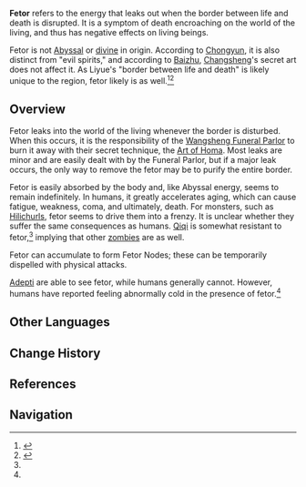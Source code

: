 {{Stub|images}}
{{Terminology Infobox
|image        = 
|type         = Lore
|region       = Liyue
}}
'''Fetor''' refers to the energy that leaks out when the border between life and death is disrupted. It is a symptom of death encroaching on the world of the living, and thus has negative effects on living beings.

Fetor is not [[Abyss]]al or [[god|divine]] in origin. According to [[Chongyun]], it is also distinct from "evil spirits," and according to [[Baizhu]], [[Changsheng]]'s secret art does not affect it. As Liyue's "border between life and death" is likely unique to the region, fetor likely is as well.<ref name="Calamity">{{Ref/Quest|Liyue Celebrates and Eight Adepts Face a Hidden Calamity}}</ref><ref name="Troops">{{Ref/Quest|The Funeral Parlor Has No Master, Yujing Terrace Calls the Troops}}</ref>

==Overview==
Fetor leaks into the world of the living whenever the border is disturbed. When this occurs, it is the responsibility of the [[Wangsheng Funeral Parlor]] to burn it away with their secret technique, the [[Mystic Arts in Teyvat#Art of Homa|Art of Homa]]. Most leaks are minor and are easily dealt with by the Funeral Parlor, but if a major leak occurs, the only way to remove the fetor may be to purify the entire border.

Fetor is easily absorbed by the body and, like Abyssal energy, seems to remain indefinitely. In humans, it greatly accelerates aging, which can cause fatigue, weakness, coma, and ultimately, death. For monsters, such as [[Hilichurls]], fetor seems to drive them into a frenzy. It is unclear whether they suffer the same consequences as humans. [[Qiqi]] is somewhat resistant to fetor,<ref name="Troops" /> implying that other [[zombie]]s are as well.

Fetor can accumulate to form Fetor Nodes; these can be temporarily dispelled with physical attacks.

[[Adepti]] are able to see fetor, while humans generally cannot. However, humans have reported feeling abnormally cold in the presence of fetor.<ref name="Troops" />

<!--
==Trivia==
-->
==Other Languages==
{{Other Languages
|en       = Fetor
|zhs      = 死气
|zhs_rm   = Sǐqì
|zht      = 死氣
|zht_rm   = Sǐqì
|zh_tl    = 
|ja       = 死気
|ja_rm    = Shiki<ref>{{Ref/Quest|The Funeral Parlor Has No Master, Yujing Terrace Calls the Troops|note=Japanese voice-over}}</ref>
|ja_tl    = 
|ko       = 죽음<->의 기운
|ko_tl    = 
|es       = Hálito de la muerte
|es_tl    = Breath of Death
|fr       = Fétidité
|fr_tl    = Fetor
|ru       = Дыхание смерти
|ru_tl    = 
|th       = กลิ่นอายความตาย
|th_rm    = 
|th_tl    = 
|vi       = Tử khí
|vi_tl    = 
|de       = Üblen Geruch
|de_tl    = 
|id       = Aura kematian
|id_tl    = Death Aura
|pt       = Fedor
|pt_tl    = 
|tr       = Ölüm enerjisi
|tr_tl    = 
|it       = Miasma
|it_tl    = 
}}

==Change History==
{{Change History|introduced=5.3}}

==References==
{{Reflist}}

==Navigation==
{{Lore Navbox|Terminology}}